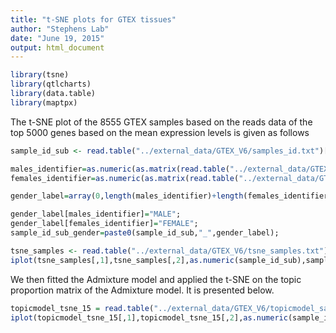 ```yaml
---
title: "t-SNE plots for GTEX tissues"
author: "Stephens Lab"
date: "June 19, 2015"
output: html_document
---
```


```r
library(tsne)
library(qtlcharts)
library(data.table)
library(maptpx)
```


The t-SNE plot of the 8555 GTEX samples based on the reads data of the top 5000 genes based on the mean expression levels is given as follows 

```r

sample_id_sub <- read.table("../external_data/GTEX_V6/samples_id.txt")[,3];

males_identifier=as.numeric(as.matrix(read.table("../external_data/GTEX_V6/males_identifier.txt")));
females_identifier=as.numeric(as.matrix(read.table("../external_data/GTEX_V6/females_identifier.txt")));

gender_label=array(0,length(males_identifier)+length(females_identifier));

gender_label[males_identifier]="MALE";
gender_label[females_identifier]="FEMALE";
sample_id_sub_gender=paste0(sample_id_sub,"_",gender_label);

tsne_samples <- read.table("../external_data/GTEX_V6/tsne_samples.txt");
iplot(tsne_samples[,1],tsne_samples[,2],as.numeric(sample_id_sub),sample_id_sub_gender)
```

We then fitted the Admixture model and applied the t-SNE on the topic proportion matrix of the Admixture model. It is presented below.

```r
topicmodel_tsne_15 = read.table("../external_data/GTEX_V6/topicmodel_samples_tsne_15.txt");
iplot(topicmodel_tsne_15[,1],topicmodel_tsne_15[,2],as.numeric(sample_id_sub),sample_id_sub_gender)
```

